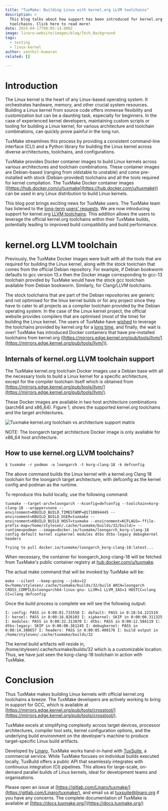 ```yaml
---
title: "TuxMake: Building Linux with kernel.org LLVM toolchains"
description: >
  This blog talks about how support has been introduced for kernel.org LLVM
  toolchains. Click here to read more!
date: 2024-04-17T08:05:14.000Z
image: linaro-website/images/blog/Tech_Background
tags:
  - testing
  - linux-kernel
author: senthil-kumaran
related: []

---
```


# Introduction

The Linux kernel is the heart of any Linux-based operating system. It orchestrates hardware, memory, and other crucial system resources. Building a Linux kernel from source code offers immense flexibility and customization but can be a daunting task, especially for beginners. In the case of experienced kernel developers, maintaining custom scripts or tooling for building a Linux kernel, for various architecture and toolchain combinations, can quickly prove painful in the long run.

TuxMake streamlines this process by providing a consistent command-line interface (CLI) and a Python library for building the Linux kernel across diverse architectures, toolchains, and configurations.

TuxMake provides Docker container images to build Linux kernels across various architectures and toolchain combinations. These container images are Debian-based (ranging from oldstable to unstable) and come pre-installed with stock (Debian-provided) toolchains and all the tools required for kernel compilation. The TuxMake Docker container images ([https://hub.docker.com/u/tuxmake](https://hub.docker.com/u/tuxmake)) can be used in any Linux distribution to build Linux kernels.

This blog post brings exciting news for TuxMake users. The TuxMake team has listened to the [long-term](https://gitlab.com/Linaro/tuxmake/-/issues/99) [users’ requests](https://gitlab.com/Linaro/tuxmake/-/issues/215). We are now introducing support for kernel.org [LLVM toolchains](https://mirrors.edge.kernel.org/pub/tools/llvm/). This addition allows the users to leverage the official kernel.org toolchains within their TuxMake builds, potentially leading to improved build compatibility and build performance.

# kernel.org LLVM toolchain

Previously, the TuxMake Docker images were built with all the tools that are required for building the Linux kernel, along with the stock toolchain that comes from the official Debian repository. For example, if Debian bookworm defaults to gcc version 13.x then the Docker image corresponding to gcc-13 toolchain provided by TuxMake would have the stock gcc toolchain available from Debian bookworm. Similarly, for Clang/LLVM toolchains.

The stock toolchains that are part of the Debian repositories are generic and not optimised for the linux kernel builds or for any project since they have to cater to all projects as a compiler toolchain provided by the Debian operating system. In the case of the Linux kernel project, the official website provides compilers that are optimised (most of the time) for building the Linux kernel. The users of TuxMake have [wished](https://gitlab.com/Linaro/tuxmake/-/issues/215) to leverage the toolchains provided by kernel.org for a [long time](https://gitlab.com/Linaro/tuxmake/-/issues/99), and finally, the wait is over! TuxMake has introduced  Docker containers that have pre-installed toolchains from kernel.org ([https://mirrors.edge.kernel.org/pub/tools/llvm/](https://mirrors.edge.kernel.org/pub/tools/llvm/)).

## Internals of kernel.org LLVM toolchain support

The TuxMake kernel.org toolchain Docker images use a Debian base with all the necessary tools to build a Linux kernel for a specific architecture, except for the compiler toolchain itself which is obtained from [https://mirrors.edge.kernel.org/pub/tools/llvm/](https://mirrors.edge.kernel.org/pub/tools/llvm/).

These Docker images are available in two host architecture combinations (aarch64 and x86\_64). Figure 1, shows the supported kernel.org toolchains and the target architectures.

![Tuxmake kernel.org toolchain vs architecture support matrix](/linaro-website/images/blog/figure-1-tuxmake-blog)

NOTE: The loongarch target architecture Docker image is only available for x86\_64 host architecture.

## How to use  kernel.org LLVM toolchains?

`$ tuxmake -r podman -a loongarch -t korg-clang-18 -k defconfig`

The above command builds the Linux kernel with a kernel.org Clang 18 toolchain for the loongarch target architecture, with defconfig as the kernel config and podman as the runtime.

To reproduce this build locally, use the following command:

`tuxmake --target-arch=loongarch --kconfig=defconfig --toolchain=korg-clang-18 --wrapper=none --environment=KBUILD_BUILD_TIMESTAMP=@1710894445 --environment=KBUILD_BUILD_USER=tuxmake --environment=KBUILD_BUILD_HOST=tuxmake --environment=KCFLAGS=-ffile-prefix-map=/home/stylesen/.cache/tuxmake/builds/32/build/= --runtime=podman --image=docker.io/tuxmake/loongarch_korg-clang-18 config default kernel xipkernel modules dtbs dtbs-legacy debugkernel headers`

`Trying to pull docker.io/tuxmake/loongarch_korg-clang-18:latest...`

When necessary, the container for loongarch\_korg-clang-18 will be fetched from TuxMake's public container registry at [hub.docker.com/u/tuxmake](https://hub.docker.com/u/tuxmake).

The actual make command that will be invoked by TuxMake will be:

`make --silent --keep-going --jobs=12 O=/home/stylesen/.cache/tuxmake/builds/32/build ARCH=loongarch CROSS_COMPILE=loongarch64-linux-gnu- LLVM=1 LLVM_IAS=1 HOSTCC=clang CC=clang defconfig`

Once the build process is complete we will see the following output:

`I: config: PASS in 0:00:01.715550
I: default: PASS in 0:18:54.221519
I: kernel: PASS in 0:00:16.026103
I: xipkernel: SKIP in 0:00:00.311325
I: modules: PASS in 0:00:32.313870
I: dtbs: PASS in 0:00:12.584119
I: dtbs-legacy: SKIP in 0:00:00.361245
I: debugkernel: PASS in 0:00:14.388657
I: headers: PASS in 0:00:05.408176
I: build output in /home/stylesen/.cache/tuxmake/builds/32`

The kernel build artifacts will reside in, /home/stylesen/.cache/tuxmake/builds/32 which is a customizable location. Thus, we have just seen the korg-clang-18 toolchain in action with TuxMake.

# Conclusion

Thus TuxMake makes building Linux kernels with official kernel.org toolchains a breeze. The TuxMake developers are actively working to bring in support for GCC, which is available at [https://mirrors.edge.kernel.org/pub/tools/crosstool/](https://mirrors.edge.kernel.org/pub/tools/crosstool/).

TuxMake excels at simplifying complexity across target devices, processor architectures, compiler tool sets, kernel configuration options, and the underlying build environment on the developer's machine to produce target-specific Linux build artifacts.

Developed by [Linaro](https://www.linaro.org/), TuxMake works hand-in-hand with [TuxSuite](https://docs.tuxsuite.com/), a commercial service. While TuxMake focuses on individual builds executed locally, TuxBuild offers a public API that seamlessly integrates with continuous integration (CI) pipelines. This allows for large-scale, on-demand parallel builds of Linux kernels, ideal for development teams and organisations.

Please open an issue at [https://gitlab.com/Linaro/tuxmake/](https://gitlab.com/Linaro/tuxmake/), and email us at tuxsuite@linaro.org if you have any concerns. The complete documentation of TuxMake is available at [https://docs.tuxmake.org/](https://docs.tuxmake.org/)
